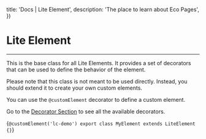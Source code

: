 

  title: 'Docs | Lite Element',
  description: 'The place to learn about Eco Pages',
})

# Lite Element
---

This is the base class for all Lite Elements. It provides a set of decorators that can be used to define the behavior of the element.

Please note that this class is not meant to be used directly. Instead, you should extend it to create your own custom elements.

You can use the `@customElement` decorator to define a custom element.

Go to the [Decorator Section](/docs/custom-element) to see all the available decorators.

<CodeBlock lang='typescript'>{`@customElement('lc-demo')
export class MyElement extends LiteElement {}`}
</CodeBlock>